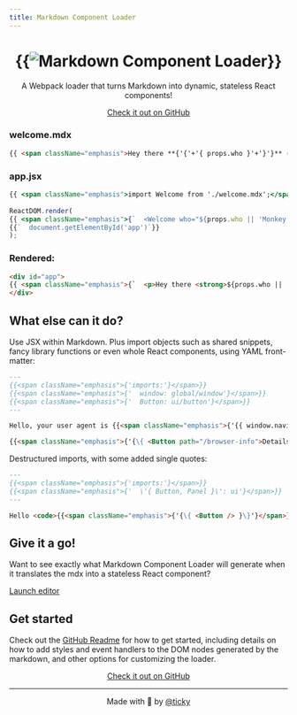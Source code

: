 ```yaml
---
title: Markdown Component Loader
---
```

<center>
<h1>{{<img src={require('./images/logo.svg')} alt="Markdown Component Loader" />}}</h1>

A Webpack loader that turns Markdown into dynamic, stateless React components!

<a class="bubble-link github-link" href="https://github.com/ticky/markdown-component-loader">Check it out on GitHub</a>
</center>

### welcome.mdx
```markdown
{{ <span className="emphasis">Hey there **{'{'+'{ props.who }'+'}'}** ✌🏼</span> }}
```

### app.jsx
```jsx
{{ <span className="emphasis">import Welcome from './welcome.mdx';</span> }}
 
ReactDOM.render(
{{ <span className="emphasis">{`  <Welcome who="${props.who || 'Monkey Magic'}" />,`}</span>}}
{{`  document.getElementById('app')`}}
);
```

### Rendered:
```html
<div id="app">
{{ <span className="emphasis">{`  <p>Hey there <strong>${props.who || 'Monkey Magic'}</strong> ✌🏼</p>`}</span>}}
</div>
```

## What else can it do?

Use JSX within Markdown. Plus import objects such as shared snippets, fancy library functions or even whole React components, using YAML front-matter:

```markdown
---
{{<span className="emphasis">{'imports:'}</span>}}
{{<span className="emphasis">{'  window: global/window'}</span>}}
{{<span className="emphasis">{'  Button: ui/button'}</span>}}
---

Hello, your user agent is {{<span className="emphasis">{'{{ window.navigator.userAgent }}'}</span>}}.

{{<span className="emphasis">{'{\{ <Button path="/browser-info">Details</Button> }\}'}</span>}}
```

Destructured imports, with some added single quotes:

```markdown
---
{{<span className="emphasis">{'imports:'}</span>}}
{{<span className="emphasis">{'  \'{ Button, Panel }\': ui'}</span>}}
---

Hello <code>{{<span className="emphasis">{'{\{ <Button /> }\}'}</span>}}</code>
```

## Give it a go!

Want to see exactly what Markdown Component Loader will generate when it translates the mdx into a stateless React component?

<div class="repl-image">
  <div>
    <a class="bubble-link repl-link" href="repl.html">Launch editor</a>
  </div>
</div>

## Get started

Check out the [GitHub Readme](https://github.com/ticky/markdown-component-loader) for how to get started, including details on how to add styles and event handlers to the DOM nodes generated by the markdown, and other options for customizing the loader.

<center>
<a class="bubble-link github-link" href="https://github.com/ticky/markdown-component-loader">Check it out on GitHub</a>

---

Made with 💜 by [@ticky](https://twitter.com/ticky)
</center>
